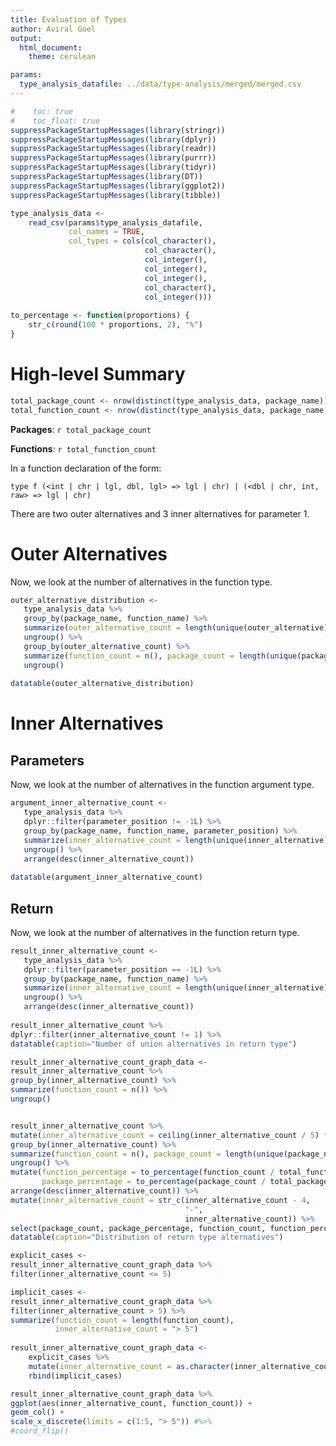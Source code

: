 ```yaml
---
title: Evaluation of Types
author: Aviral Goel
output:
  html_document:
    theme: cerulean

params:
  type_analysis_datafile: ../data/type-analysis/merged/merged.csv
---
```


```r
#    toc: true
#    toc_float: true
suppressPackageStartupMessages(library(stringr))
suppressPackageStartupMessages(library(dplyr))
suppressPackageStartupMessages(library(readr))
suppressPackageStartupMessages(library(purrr))
suppressPackageStartupMessages(library(tidyr))
suppressPackageStartupMessages(library(DT))
suppressPackageStartupMessages(library(ggplot2))
suppressPackageStartupMessages(library(tibble))

type_analysis_data <- 
    read_csv(params$type_analysis_datafile,
             col_names = TRUE,
             col_types = cols(col_character(),
                              col_character(),
                              col_integer(),
                              col_integer(),
                              col_integer(),
                              col_character(),
                              col_integer()))
                              
to_percentage <- function(proportions) {
    str_c(round(100 * proportions, 2), "%")
}
```


# High-level Summary

```r
total_package_count <- nrow(distinct(type_analysis_data, package_name))
total_function_count <- nrow(distinct(type_analysis_data, package_name, function_name))
```

**Packages**: `r total_package_count`

**Functions**: `r total_function_count`

In a function declaration of the form:

`type f (<int | chr | lgl, dbl, lgl> => lgl | chr) | (<dbl | chr, int, raw> => lgl | chr)`

There are two outer alternatives and 3 inner alternatives for parameter 1.


# Outer Alternatives

Now, we look at the number of alternatives in the function type.

```r
outer_alternative_distribution <-
   type_analysis_data %>%
   group_by(package_name, function_name) %>%
   summarize(outer_alternative_count = length(unique(outer_alternative))) %>%
   ungroup() %>%
   group_by(outer_alternative_count) %>%
   summarize(function_count = n(), package_count = length(unique(package_name))) %>%
   ungroup()
   
datatable(outer_alternative_distribution)
```

# Inner Alternatives

## Parameters

Now, we look at the number of alternatives in the function argument type.

```r
argument_inner_alternative_count <-
   type_analysis_data %>%
   dplyr::filter(parameter_position != -1L) %>%
   group_by(package_name, function_name, parameter_position) %>%
   summarize(inner_alternative_count = length(unique(inner_alternative))) %>%
   ungroup() %>%
   arrange(desc(inner_alternative_count))
   
datatable(argument_inner_alternative_count)
```

## Return

Now, we look at the number of alternatives in the function return type.



```r
result_inner_alternative_count <-
   type_analysis_data %>%
   dplyr::filter(parameter_position == -1L) %>%
   group_by(package_name, function_name) %>%
   summarize(inner_alternative_count = length(unique(inner_alternative))) %>%
   ungroup() %>%
   arrange(desc(inner_alternative_count))
   
result_inner_alternative_count %>%
dplyr::filter(inner_alternative_count != 1) %>%
datatable(caption="Number of union alternatives in return type")

result_inner_alternative_count_graph_data <-
result_inner_alternative_count %>%
group_by(inner_alternative_count) %>%
summarize(function_count = n()) %>%
ungroup()


result_inner_alternative_count %>%
mutate(inner_alternative_count = ceiling(inner_alternative_count / 5) * 5) %>%
group_by(inner_alternative_count) %>%
summarize(function_count = n(), package_count = length(unique(package_name))) %>%
ungroup() %>%
mutate(function_percentage = to_percentage(function_count / total_function_count),
       package_percentage = to_percentage(package_count / total_package_count)) %>%
arrange(desc(inner_alternative_count)) %>%
mutate(inner_alternative_count = str_c(inner_alternative_count - 4, 
                                       "-", 
                                       inner_alternative_count)) %>%
select(package_count, package_percentage, function_count, function_percentage, inner_alternative_count) %>%
datatable(caption="Distribution of return type alternatives")

explicit_cases <-
result_inner_alternative_count_graph_data %>%
filter(inner_alternative_count <= 5)

implicit_cases <-
result_inner_alternative_count_graph_data %>%
filter(inner_alternative_count > 5) %>%
summarize(function_count = length(function_count),
          inner_alternative_count = "> 5")
    
result_inner_alternative_count_graph_data <-
    explicit_cases %>%
    mutate(inner_alternative_count = as.character(inner_alternative_count)) %>%
    rbind(implicit_cases)

result_inner_alternative_count_graph_data %>%
ggplot(aes(inner_alternative_count, function_count)) +
geom_col() +
scale_x_discrete(limits = c(1:5, "> 5")) #%>%
#coord_flip()

```

